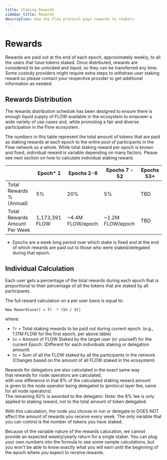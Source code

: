 ```yaml
---
title: Staking Rewards
sidebar_title: Rewards
description: How the Flow protocol pays rewards to stakers
---
```


# Rewards

Rewards are paid out at the end of each epoch, approximately weekly, to all the users that have tokens staked.
Once distributed, rewards are considered to be unlocked and liquid, so they can be transferred any time. 
Some custody providers might require extra steps to withdraw user staking reward 
so please contact your respective provider to get additional information as needed. 

## Rewards Distribution

The rewards distribution schedule has been designed to ensure there is enough liquid supply of FLOW
available in the ecosystem to empower a wide variety of use cases and, while promoting a fair
and diverse participation in the Flow ecosystem.

The numbers in this table represent the total amount of tokens that are paid as staking rewards 
at each epoch to the entire pool of participants in the Flow network as a whole.
While total staking reward per epoch is known and fixed, individual reward is variable depending on many
factors. Please see next section on how to calculate individual staking reward.

|                                | Epoch* 1         | Epochs 2-6  | Epochs 7 - 52  | Epochs 53+  |
| ------------------------------ | -------------- | ---------- | ------------- | ---------- |
| Total Rewards % (Annual)       | 5%             | 20%        | 5%            | TBD        |
| Total Rewards Amount Per Week  | 1,173,391 FLOW | ~4.4M FLOW/epoch | ~1.2M FLOW/epoch    | TBD        |

* Epochs are a week long period over which stake is fixed and at the end of which rewards are paid out to those who were staked/delegated during that epoch. 

## Individual Calculation

Each user gets a percentage of the total rewards during each epoch that is proportional to 
their percentage of all the tokens that are staked by all participants.	

The full reward calculation on a per user basis is equal to:	

```	
New Reward(user) = Tr  * (Sn / St)	
```	

where:	
- `Tr` = Total staking rewards to be paid out during current epoch. (e.g., 1.17M FLOW for the first epoch, per above table)	
- `Sn` = Amount of FLOW Staked by the target user (or yourself) for the current Epoch. (Different for each individuals staking or delegation amount)
- `St` = Sum of all the FLOW staked by all the participants in the network.	 (Changes based on the amount of all FLOW staked in the ecosystem)

Rewards for delegators are also calculated in the exact same way 	
that rewards for node operators are calculated, 	
with one difference in that 8% of the calculated staking reward amount 	
is given to the node operator being delegated to (protocol layer fee, same for all node operators). 	
The remaining 92% is awarded to the delegator. Note: the 8% fee is only applied to staking reward,
not to the total amount of token delegated.

With this calculation, the node you choose to run or delegate to DOES NOT
affect the amount of rewards you receive every week. The only variable that you can control
is the number of tokens you have staked. 

Because of the variable nature of the rewards calucation, we cannot provide an expected
weekly/yearly return for a single staker. You can plug your own numbers into the formula
to see some sample calculations, but you won't be able to know exactly what you will earn
until the beginning of the epoch where you expect to receive rewards.
